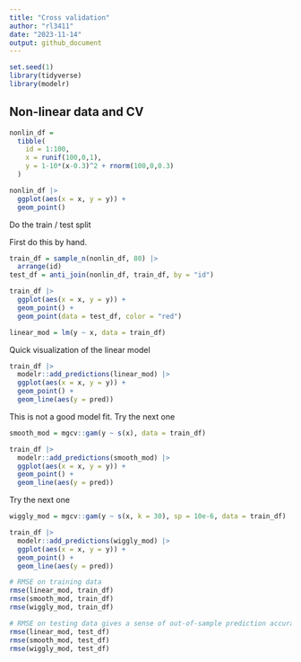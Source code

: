 ```yaml
---
title: "Cross validation"
author: "rl3411"
date: "2023-11-14"
output: github_document
---
```


```r
set.seed(1)
library(tidyverse)
library(modelr)
```

## Non-linear data and CV

```r
nonlin_df = 
  tibble(
    id = 1:100, 
    x = runif(100,0,1),
    y = 1-10*(x-0.3)^2 + rnorm(100,0,0.3)
  )

nonlin_df |> 
  ggplot(aes(x = x, y = y)) + 
  geom_point()
```

Do the train / test split

First do this by hand.

```r
train_df = sample_n(nonlin_df, 80) |> 
  arrange(id)
test_df = anti_join(nonlin_df, train_df, by = "id")
```

```r
train_df |> 
  ggplot(aes(x = x, y = y)) +
  geom_point() +
  geom_point(data = test_df, color = "red")
```

```r
linear_mod = lm(y ~ x, data = train_df)
```

Quick visualization of the linear model

```r
train_df |> 
  modelr::add_predictions(linear_mod) |> 
  ggplot(aes(x = x, y = y)) +
  geom_point() + 
  geom_line(aes(y = pred))
```

This is not a good model fit. Try the next one

```r
smooth_mod = mgcv::gam(y ~ s(x), data = train_df)
```

```r
train_df |> 
  modelr::add_predictions(smooth_mod) |> 
  ggplot(aes(x = x, y = y)) +
  geom_point() + 
  geom_line(aes(y = pred))
```

Try the next one

```r
wiggly_mod = mgcv::gam(y ~ s(x, k = 30), sp = 10e-6, data = train_df)
```

```r
train_df |> 
  modelr::add_predictions(wiggly_mod) |> 
  ggplot(aes(x = x, y = y)) +
  geom_point() + 
  geom_line(aes(y = pred))
```

```r
# RMSE on training data
rmse(linear_mod, train_df)
rmse(smooth_mod, train_df)
rmse(wiggly_mod, train_df)

# RMSE on testing data gives a sense of out-of-sample prediction accuracy
rmse(linear_mod, test_df)
rmse(smooth_mod, test_df)
rmse(wiggly_mod, test_df)
```









